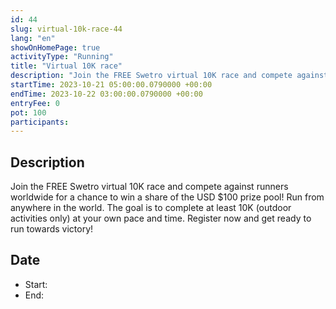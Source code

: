 ```yaml
---
id: 44
slug: virtual-10k-race-44
lang: "en"
showOnHomePage: true
activityType: "Running"
title: "Virtual 10K race"
description: "Join the FREE Swetro virtual 10K race and compete against runners worldwide for a chance to win a share of the USD $100 prize pool! Run from anywhere in the world. The goal is to complete at least 10K (outdoor activities only) at your own pace and time. Register now and get ready to run towards victory!"
startTime: 2023-10-21 05:00:00.0790000 +00:00
endTime: 2023-10-22 03:00:00.0790000 +00:00
entryFee: 0
pot: 100
participants:
---
```



## Description

Join the FREE Swetro virtual 10K race and compete against runners worldwide for a chance to win a share of the USD $100 prize pool! Run from anywhere in the world. The goal is to complete at least 10K (outdoor activities only) at your own pace and time. Register now and get ready to run towards victory!

## Date

- Start: <LocalDate dateUtc={frontmatter.startTime} client:load />
- End: <LocalDate dateUtc={frontmatter.endTime} client:load />
